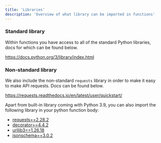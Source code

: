 ```yaml
---
title: 'Libraries'
description: 'Overview of what library can be imported in functions'
---
```

### Standard library

Within functions you have access to all of the standard Python libraries, docs for which can be found below.

https://docs.python.org/3/library/index.html

### Non-standard library

We also include the non-standard `requests` library in order to make it easy to make API requests. Docs can be found below.

https://requests.readthedocs.io/en/latest/user/quickstart/


Apart from built-in library coming with Python 3.9, you can also import the following library in your python function body:

- [requests==2.28.2](https://pypi.org/project/requests/2.28.2/)
- [decorator==4.4.2](https://pypi.org/project/decorator/4.4.2/)
- [urllib3==1.26.18](https://pypi.org/project/urllib3/1.26.18/)
- [jsonschema==3.0.2](https://pypi.org/project/jsonschema/3.0.2/)
